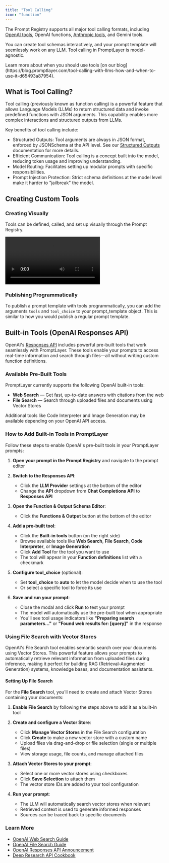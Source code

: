 ```yaml
---
title: "Tool Calling"
icon: "function"
---
```


The Prompt Registry supports all major tool calling formats, including [OpenAI tools](https://platform.openai.com/docs/guides/function-calling), OpenAI functions, [Anthropic tools](https://docs.anthropic.com/en/docs/build-with-claude/tool-use), and Gemini tools.

You can create tool schemas interactively, and your prompt template will seemlessly work on any LLM. Tool calling in PromptLayer is model-agnostic.

<Tip>
Learn more about when you should use tools [on our blog](https://blog.promptlayer.com/tool-calling-with-llms-how-and-when-to-use-it-d65493a87954).
</Tip>

## What is Tool Calling?

Tool calling (previously known as function calling) is a powerful feature that allows Language Models (LLMs) to return structured data and invoke predefined functions with JSON arguments. This capability enables more complex interactions and structured outputs from LLMs.

Key benefits of tool calling include:

- Structured Outputs: Tool arguments are always in JSON format, enforced by JSONSchema at the API level. See our [Structured Outputs](/features/prompt-registry/structured-outputs) documentation for more details.
- Efficient Communication: Tool calling is a concept built into the model, reducing token usage and improving understanding.
- Model Routing: Facilitates setting up modular prompts with specific responsibilities.
- Prompt Injection Protection: Strict schema definitions at the model level make it harder to "jailbreak" the model.

## Creating Custom Tools

### Creating Visually

Tools can be defined, called, and set up visually through the Prompt Registry.

<video controls="controls">
    <source src="/videos/create-function.mp4" type="video/mp4" />
</video>

### Publishing Programmatically

To publish a prompt template with tools programmatically, you can add the arguments `tools` and `tool_choice` to your prompt_template object. This is similar to how you would publish a regular prompt template.

## Built-in Tools (OpenAI Responses API)

OpenAI's [Responses API](https://openai.com/index/new-tools-for-building-agents/) includes powerful pre-built tools that work seamlessly with PromptLayer. These tools enable your prompts to access real-time information and search through files—all without writing custom function definitions.

### Available Pre-Built Tools

PromptLayer currently supports the following OpenAI built-in tools:

- **Web Search** — Get fast, up-to-date answers with citations from the web
- **File Search** — Search through uploaded files and documents using Vector Stores

Additional tools like Code Interpreter and Image Generation may be available depending on your OpenAI API access.

### How to Add Built-in Tools in PromptLayer

Follow these steps to enable OpenAI's pre-built tools in your PromptLayer prompts:

1. **Open your prompt in the Prompt Registry** and navigate to the prompt editor

2. **Switch to the Responses API**:
   - Click the **LLM Provider** settings at the bottom of the editor
   - Change the **API** dropdown from **Chat Completions API** to **Responses API**

3. **Open the Function & Output Schema Editor**:
   - Click the **Functions & Output** button at the bottom of the editor

4. **Add a pre-built tool**:
   - Click the **Built-in tools** button (on the right side)
   - Browse available tools like **Web Search**, **File Search**, **Code Interpreter**, or **Image Generation**
   - Click **Add Tool** for the tool you want to use
   - The tool will appear in your **Function definitions** list with a checkmark

5. **Configure tool_choice** (optional):
   - Set **tool_choice** to **auto** to let the model decide when to use the tool
   - Or select a specific tool to force its use

6. **Save and run your prompt**:
   - Close the modal and click **Run** to test your prompt
   - The model will automatically use the pre-built tool when appropriate
   - You'll see tool usage indicators like **"Preparing search parameters..."** or **"Found web results for: [query]"** in the response

### Using File Search with Vector Stores

OpenAI's File Search tool enables semantic search over your documents using Vector Stores. This powerful feature allows your prompts to automatically retrieve relevant information from uploaded files during inference, making it perfect for building RAG (Retrieval-Augmented Generation) systems, knowledge bases, and documentation assistants.

#### Setting Up File Search

For the **File Search** tool, you'll need to create and attach Vector Stores containing your documents:

1. **Enable File Search** by following the steps above to add it as a built-in tool

2. **Create and configure a Vector Store**:
   - Click **Manage Vector Stores** in the File Search configuration
   - Click **Create** to make a new vector store with a custom name
   - Upload files via drag-and-drop or file selection (single or multiple files)
   - View storage usage, file counts, and manage attached files

3. **Attach Vector Stores to your prompt**:
   - Select one or more vector stores using checkboxes
   - Click **Save Selection** to attach them
   - The vector store IDs are added to your tool configuration

4. **Run your prompt**:
   - The LLM will automatically search vector stores when relevant
   - Retrieved context is used to generate informed responses
   - Sources can be traced back to specific documents

### Learn More

- [OpenAI Web Search Guide](https://platform.openai.com/docs/guides/tools-web-search)
- [OpenAI File Search Guide](https://platform.openai.com/docs/guides/tools-file-search)
- [OpenAI Responses API Announcement](https://openai.com/index/new-tools-for-building-agents/)
- [Deep Research API Cookbook](https://cookbook.openai.com/examples/deep_research_api/introduction_to_deep_research_api)
